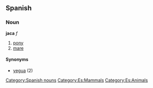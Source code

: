 == Spanish == 
=== Noun === 
'''jaca''' ''f'' 
# [[pony]] 
# [[mare]]

==== Synonyms ====
*[[yegua]] (2)
[[Category:Spanish nouns]]
[[Category:Es:Mammals]]
[[Category:Es:Animals]]